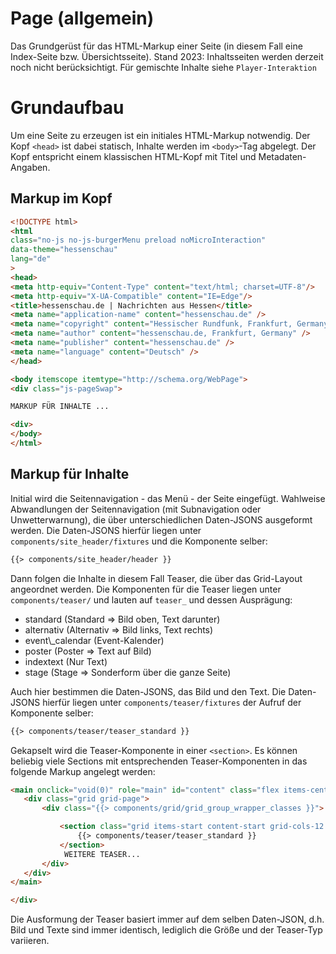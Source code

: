
<Meta of={PageStories} />

# Page (allgemein)

Das Grundgerüst für das HTML-Markup einer Seite (in diesem Fall eine Index-Seite bzw. Übersichtsseite).
Stand 2023: Inhaltsseiten werden derzeit noch nicht berücksichtigt.
Für gemischte Inhalte siehe `Player-Interaktion`

# Grundaufbau

Um eine Seite zu erzeugen ist ein initiales HTML-Markup notwendig. Der Kopf `<head>` ist dabei statisch,
Inhalte werden im `<body>`-Tag abgelegt. Der Kopf entspricht einem klassischen HTML-Kopf mit Titel und Metadaten-Angaben.

## Markup im Kopf

```html
<!DOCTYPE html>
<html
class="no-js no-js-burgerMenu preload noMicroInteraction"
data-theme="hessenschau"
lang="de"
>
<head>
<meta http-equiv="Content-Type" content="text/html; charset=UTF-8"/>
<meta http-equiv="X-UA-Compatible" content="IE=Edge"/>
<title>hessenschau.de | Nachrichten aus Hessen</title>
<meta name="application-name" content="hessenschau.de" />
<meta name="copyright" content="Hessischer Rundfunk, Frankfurt, Germany" />
<meta name="author" content="hessenschau.de, Frankfurt, Germany" />
<meta name="publisher" content="hessenschau.de" />
<meta name="language" content="Deutsch" />
</head>

<body itemscope itemtype="http://schema.org/WebPage">
<div class="js-pageSwap">

MARKUP FÜR INHALTE ...

<div>
</body>
</html>
```

## Markup für Inhalte

Initial wird die Seitennavigation - das Menü - der Seite eingefügt. Wahlweise Abwandlungen der Seitennavigation
(mit Subnavigation oder Unwetterwarnung), die über unterschiedlichen Daten-JSONS ausgeformt werden. Die Daten-JSONS hierfür liegen
unter `components/site_header/fixtures` und die Komponente selber:

```html
{{> components/site_header/header }}
```

Dann folgen die Inhalte in diesem Fall Teaser, die über das Grid-Layout angeordnet werden. Die Komponenten für die Teaser
liegen unter `components/teaser/` und lauten auf `teaser_` und dessen Ausprägung:

<ul>
    <li>standard (Standard => Bild oben, Text darunter)</li>
    <li>alternativ (Alternativ => Bild links, Text rechts)</li>
    <li>event\_calendar (Event-Kalender)</li>
    <li>poster (Poster => Text auf Bild)</li>
    <li>indextext (Nur Text)</li>
    <li>stage (Stage => Sonderform über die ganze Seite)</li>
</ul>

Auch hier bestimmen die Daten-JSONS, das Bild und den Text. Die Daten-JSONS hierfür liegen
unter `components/teaser/fixtures` der Aufruf der Komponente selber:

```html
{{> components/teaser/teaser_standard }}
```

Gekapselt wird die Teaser-Komponente in einer `<section>`. Es können beliebig viele Sections mit entsprechenden Teaser-Komponenten
in das folgende Markup angelegt werden:

```html
<main onclick="void(0)" role="main" id="content" class="flex items-center justify-center">
   <div class="grid grid-page">
       <div class="{{> components/grid/grid_group_wrapper_classes }}">

           <section class="grid items-start content-start grid-cols-12 col-span-12 bg-white gap-x-6 gap-y-6 ">
               {{> components/teaser/teaser_standard }}
           </section>
            WEITERE TEASER...
       </div>
   </div>
</main>

</div>
```

Die Ausformung der Teaser basiert immer auf dem selben Daten-JSON, d.h. Bild und Texte sind immer identisch, lediglich die Größe und der
Teaser-Typ variieren.



<ArgTypes story="Default" />
